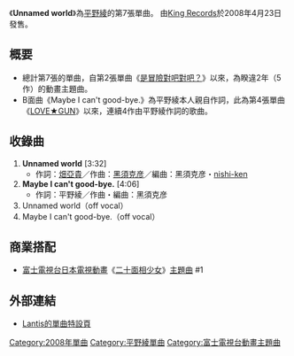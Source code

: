 {{Infobox Single 
| Name     = Unnamed world
| Artist   = [[平野綾|平野綾]]
| Album    = [[RIOT_GIRL|RIOT GIRL]]
| A-side   = 
| B-side   = 
| Released = 2008年4月23日
| Format   = [[單曲|雙A面單曲]]
| Recorded = 
| Genre    = [[J-POP|J-POP]]（[[動畫歌曲|動畫歌曲]]）
| Length   = 15分13秒
| Label    = [[Lantis|Lantis]]
| Writer   = [[畑亞貴|畑亞貴]]、[[黑須克彦|黑須克彦]]、[[平野綾|平野綾]]
| Producer = 
| Certification  = 
| Chart position = *單週最高排名第20名（[[Oricon|Oricon]]）
*最高第12名（Sound Scan Japan）
*最高第4名（A&Gメディアステーション こむちゃっとカウントダウン）
| Last single = [[MonStAR|MonStAR]]<br/>（2007年）
| This single = '''Unnamed world'''<br/>（2008年）
| Next single = [[淚NAMIDA淚|淚NAMIDA淚]]<br/>（2008年）
}}
《'''Unnamed world'''》為[[平野綾|平野綾]]的第7張單曲。
由[[King_Records|King Records]]於2008年4月23日發售。

== 概要 ==
*總計第7張的單曲，自第2張單曲《[[是冒險對吧對吧？|是冒險對吧對吧？]]》以來，為睽違2年（5作）的動畫主題曲。
*B面曲《Maybe I can't good-bye.》為平野綾本人親自作詞，此為第4張單曲《[[LOVE★GUN|LOVE★GUN]]》以來，連續4作由平野綾作詞的歌曲。

==收錄曲==
# '''Unnamed world''' [3:32]
#* 作詞：[[畑亞貴|畑亞貴]]／作曲：[[黑須克彦|黑須克彦]]／編曲：黑須克彦・[[nishi-ken|nishi-ken]]
# '''Maybe I can't good-bye.''' [4:06]
#* 作詞：平野綾／作曲・編曲：黑須克彦
# Unnamed world（off vocal）
# Maybe I can't good-bye.（off vocal）

==商業搭配==
*[[富士電視台|富士電視台]][[日本電視動畫|日本電視動畫]]《[[二十面相少女|二十面相少女]]》[[主題曲|主題曲]] #1

==外部連結==
*[http://www.lantis.jp/new-release/data2.php?id=5ec5a0b33d01db29157b012989709ca6 Lantis的單曲特設頁] {{Wayback|url=http://www.lantis.jp/new-release/data2.php?id=5ec5a0b33d01db29157b012989709ca6 |date=20080610163135 }}

{{平野綾}}

{{Single-stub}}

[[Category:2008年單曲|Category:2008年單曲]]
[[Category:平野綾單曲|Category:平野綾單曲]]
[[Category:富士電視台動畫主題曲|Category:富士電視台動畫主題曲]]